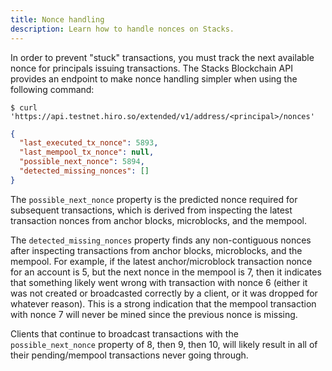 ```yaml
---
title: Nonce handling
description: Learn how to handle nonces on Stacks.
---
```


In order to prevent "stuck" transactions, you must track the next available nonce for principals issuing transactions. The
Stacks Blockchain API provides an endpoint to make nonce handling simpler when using the following command:

```terminal
$ curl 'https://api.testnet.hiro.so/extended/v1/address/<principal>/nonces'
```

```json
{
  "last_executed_tx_nonce": 5893,
  "last_mempool_tx_nonce": null,
  "possible_next_nonce": 5894,
  "detected_missing_nonces": []
}
```

The `possible_next_nonce` property is the predicted nonce required for subsequent transactions, which is derived from inspecting the latest transaction nonces from anchor blocks, microblocks, and the mempool.

The `detected_missing_nonces` property finds any non-contiguous nonces after inspecting transactions from anchor blocks, microblocks, and the mempool. For example, if the latest anchor/microblock transaction nonce for an account is 5, but the next nonce in the mempool is 7, then it indicates that something likely went wrong with transaction with nonce 6 (either it was not created or broadcasted correctly by a client, or it was dropped for whatever reason). This is a strong indication that the mempool transaction with nonce 7 will never be mined since the previous nonce is missing.

Clients that continue to broadcast transactions with the `possible_next_nonce` property of 8, then 9, then 10, will likely result in all of their pending/mempool transactions never going through.

